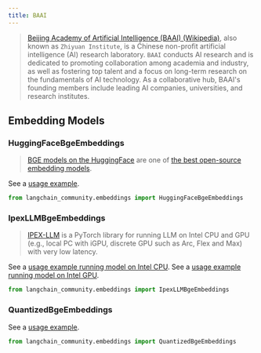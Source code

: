 ```yaml
---
title: BAAI
---
```


>[Beijing Academy of Artificial Intelligence (BAAI) (Wikipedia)](https://en.wikipedia.org/wiki/Beijing_Academy_of_Artificial_Intelligence),
> also known as `Zhiyuan Institute`, is a Chinese non-profit artificial
> intelligence (AI) research laboratory. `BAAI` conducts AI research
> and is dedicated to promoting collaboration among academia and industry,
> as well as fostering top talent and a focus on long-term research on
> the fundamentals of AI technology. As a collaborative hub, BAAI's founding
> members include leading AI companies, universities, and research institutes.


## Embedding Models

### HuggingFaceBgeEmbeddings

>[BGE models on the HuggingFace](https://huggingface.co/BAAI/bge-large-en-v1.5)
> are one of [the best open-source embedding models](https://huggingface.co/spaces/mteb/leaderboard).

See a [usage example](/oss/integrations/text_embedding/bge_huggingface).

```python
from langchain_community.embeddings import HuggingFaceBgeEmbeddings
```

### IpexLLMBgeEmbeddings

>[IPEX-LLM](https://github.com/intel-analytics/ipex-llm) is a PyTorch
> library for running LLM on Intel CPU and GPU (e.g., local PC with iGPU,
> discrete GPU such as Arc, Flex and Max) with very low latency.

See a [usage example running model on Intel CPU](/oss/integrations/text_embedding/ipex_llm).
See a [usage example running model on Intel GPU](/oss/integrations/text_embedding/ipex_llm_gpu).

```python
from langchain_community.embeddings import IpexLLMBgeEmbeddings
```

### QuantizedBgeEmbeddings

See a [usage example](/oss/integrations/text_embedding/itrex).

```python
from langchain_community.embeddings import QuantizedBgeEmbeddings
```
